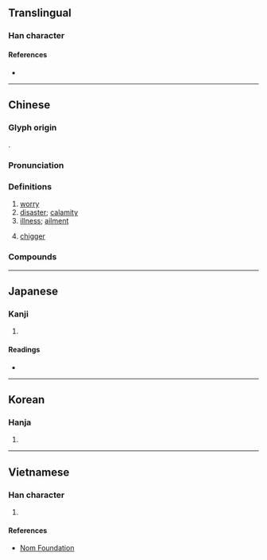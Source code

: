 {{character info/new}}
==Translingual==

===Han character===
{{Han char|rn=61|rad=心|as=06|sn=10|four=80331|canj=TGP|ids=⿱𦍌心}}

====References====
* {{Han ref|kx=0384.230|dkj=10565|dj=0715.060|hdz=42292.100|uh=6059|ud=24665|bh=AE7E|bd=44670}}

----

==Chinese==
{{zh-forms}}

===Glyph origin===
{{Han etym}}
{{Han compound|羊|心|ls=psc|c1=p|c2=s}}.

===Pronunciation===
{{zh-pron
|m=yàng
|c=joeng6
|mn=iōng
|mc=y
|oc=y
|cat=n
}}

===Definitions===
{{zh-hanzi}}

# [[worry]]
# [[disaster]]; [[calamity]]
# [[illness]]; [[ailment]]
# {{zh-div|蟲}} [[chigger]]

===Compounds===
{{zh-der|安然無恙|別來無恙|恙蟲病|恙蟲|小恙|微恙|布帆無恙|抱恙|無恙|有恙|貴恙|賤恙}}

----

==Japanese==

===Kanji===
{{ja-kanji|grade=|rs=心06}}

# {{defn|lang=ja|sort=心06}}

====Readings====
* {{ja-readings|on=[[よう]] (yō)|kun=[[つつが]] (tsutsuga)}}

----

==Korean==

===Hanja===
{{ko-hanja|hangeul=양|eumhun=|rv=yang|mr=yang|y=yang}}

# {{defn|lang=ko|sort=心06}}

----

==Vietnamese==

===Han character===
{{vi-readings|rs=心06|hanviet=dạng}}

# {{defn|lang=vi|sort=心06}}

====References====
* [http://nomfoundation.org/common/nom_details.php?codepoint=6059 Nom Foundation]
